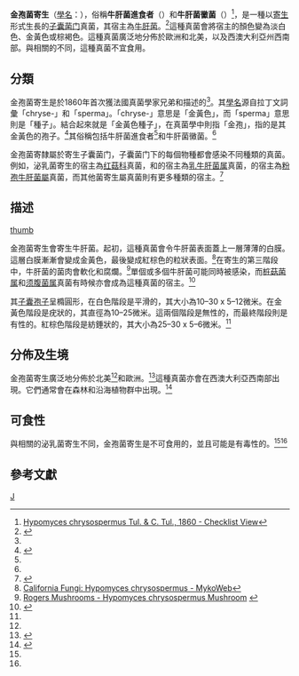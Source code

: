 {{Speciesbox
| taxon = Hypomyces chrysospermus
| binomial_authority = [[路易·勒內·圖拉斯內|Tul.]] & [[查爾斯·圖拉斯內|C.Tul.]] (1860)
| image = Hypomyces chrysospermus 33464.jpg
| image_caption = 寄生在[[疣柄牛肝菌|疣柄牛肝菌]]上的金孢菌寄生
| synonyms_ref = <ref name="urlMycoBank: Hypomyces chrysospermus"/>
| synonyms = ''Hypolyssus chrysospermus'' <small>(Tul. & C.Tul.) [[奧托·孔策|Kuntze]] (1898)</small><br>
''Apiocrea chrysosperma'' <small>(Tul. & C.Tul.) Syd. & [[保羅·賽多|P.Syd.]] (1921)</small>
}}
'''金孢菌寄生'''（[[學名|學名]]：{{lang|en|'''Hypomyces chrysospermus'''}}），俗稱'''牛肝菌進食者'''（{{lang|en|'''bolete eater'''}}）和'''牛肝菌黴菌'''（{{lang|en|bolete mould}}）<ref>[http://www.gbif.org/species/2561867 Hypomyces chrysospermus Tul. & C. Tul., 1860 - Checklist View]</ref>，是一種以[[寄生虫|寄生]]形式生長的[[子囊菌门|子囊菌门]]真菌，其宿主為[[牛肝菌|牛肝菌]]。<ref>{{Cite web |url=http://www.mushroomexpert.com/hypomyces_chrysospermus.html |title=Hypomyces chrysospermus - MushroomExpert |accessdate=2013-11-08 |archive-date=2017-12-31 |archive-url=https://web.archive.org/web/20171231061847/http://www.mushroomexpert.com/hypomyces_chrysospermus.html |dead-url=no }}</ref>這種真菌會將宿主的顏色變為淡白色、金黃色或棕褐色。這種真菌廣泛地分佈於歐洲和北美，以及西澳大利亞州西南部。與相關的{{link-en|泌乳菌寄生|Hypomyces lactifluorum}}不同，這種真菌不宜食用。

==分類==
金孢菌寄生是於1860年首次獲法國真菌學家兄弟{{link-en|路易·勒內·圖拉斯內|Louis René Tulasne}}和{{link-en|查爾斯·圖拉斯內|Charles Tulasne}}描述的<ref name="urlMycoBank: Hypomyces chrysospermus"/>。其[[植物學名命名法|學名]]源自拉丁文詞彙「chryse-」和「sperma」。「chryse-」意思是「金黃色」，而「sperma」意思則是「種子」。結合起來就是「金黃色種子」，在真菌學中則指「金孢」，指的是其金黃色的孢子。<ref name=Liddell1980>{{cite book | author = Liddell, Henry George and Robert Scott | year = 1980 | title = [[A_Greek-English_Lexicon|A Greek-English Lexicon]] (Abridged Edition) | publisher = [[Oxford_University_Press|Oxford University Press]] | location = United Kingdom | isbn =0-19-910207-4}}</ref>其俗稱包括牛肝菌進食者<ref name="arora86"/>和牛肝菌黴菌。<ref name=Phillips06/>

金孢菌寄隸屬於寄生子囊菌门，子囊菌门下的每個物種都會感染不同種類的真菌。例如，泌乳菌寄生的宿主為[[红菇科|红菇科]]真菌，{{link-en|黄麻菌寄生|Hypomyces copletus}}和{{link-en|变形菌寄生|Hypomyces transformans}}的宿主為[[乳牛肝菌属|乳牛肝菌属]]真菌，{{link-en|黑果菌寄生|Hypomyces melanocarpus}}的宿主為[[粉孢牛肝菌屬|粉孢牛肝菌屬]]真菌，而其他菌寄生屬真菌則有更多種類的宿主。<ref>{{cite journal |author=Douhan GW, Rizzo DM. |title=Host-parasite relationships among bolete infecting ''Hypomyces'' species |journal=Mycological Research |volume=107 |issue=Pt 11 |pages=1342–49 |year=2003 |pmid=15000236 |doi= 10.1017/S0953756203008542|url= |accessdate=2009-11-10}}</ref>

==描述==

[[image:Hypomyces_chrysospermus.jpg|thumb]]

金孢菌寄生會寄生牛肝菌。起初，這種真菌會令牛肝菌表面蓋上一層薄薄的白膜。這層白膜漸漸會變成金黃色，最後變成紅棕色的粒狀表面。<ref>[http://www.mykoweb.com/CAF/species/Hypomyces_chrysospermus.html California Fungi: Hypomyces chrysospermus - MykoWeb]</ref>在寄生的第三階段中，牛肝菌的菌肉會軟化和腐爛。<ref>[http://www.rogersmushrooms.com/gallery/DisplayBlock~bid~6205.asp Rogers Mushrooms - Hypomyces chrysospermus Mushroom] {{webarchive|url=https://web.archive.org/web/20150613223436/http://www.rogersmushrooms.com/gallery/DisplayBlock~bid~6205.asp |date=2015-06-13 }}</ref>單個或多個牛肝菌可能同時被感染，而[[桩菇菌属|桩菇菌属]]和[[须腹菌属|须腹菌属]]真菌有時候亦會成為這種真菌的宿主。<ref name="arora86">{{cite book |last=Arora |first=David |year=1986|title=Mushrooms demystified: a comprehensive guide to the fleshy fungi |url=https://archive.org/details/mushroomsdemysti00aror_0 |edition=2nd |location=Berkeley |publisher=Ten Speed Press |isbn=0-89815-169-4| page=[https://archive.org/details/mushroomsdemysti00aror_0/page/883 883]}}</ref>

其[[子囊孢子|子囊孢子]]呈橢圓形，在白色階段是平滑的，其大小為10–30 x 5–12微米。在金黃色階段是疣狀的，其直徑為10–25微米。這兩個階段是無性的，而最終階段則是有性的。紅棕色階段是紡錘狀的，其大小為25–30 x 5–6微米。<ref name="arora86"/>

==分佈及生境==
金孢菌寄生廣泛地分佈於北美<ref name="arora86"/>和歐洲。<ref name=Phillips06>{{cite book | author = Roger Phillips | year = 2006  | title = Mushrooms | publisher = Pan MacMillan | isbn = 0-330-44237-6|page= 352}}</ref>這種真菌亦會在西澳大利亞西南部出現。它們通常會在森林和沿海植物群中出現。<ref>{{cite book|last=Robinson|first=Richard|title=Fungi of the South-West Forests|publisher=Department of Conservation and land Management|location=Perth, Western Australia|date=2003|pages=68–69|isbn=0-7307-5528-2}}</ref>

==可食性==
與相關的泌乳菌寄生不同，金孢菌寄生是不可食用的，並且可能是有毒性的。<ref name="arora86"/><ref name=Phillips06/>

==參考文獻==
{{Reflist|refs=

<ref name="urlMycoBank: Hypomyces chrysospermus">{{cite web |title=''Hypomyces chrysospermus'' Tul. & C. Tul. 1860 |url=http://www.mycobank.org/MycoTaxo.aspx?Link=T&Rec=204359 |publisher=International Mycological Association |work=MycoBank |accessdate=2011-07-01}}</ref>
}}

{{Taxonbar}}
[[Category:寄生真菌|J]]